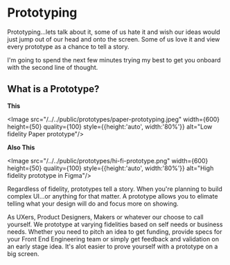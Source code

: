 
# Prototyping

Prototyping...lets talk about it, some of us hate it and wish our ideas would just jump out of our head and onto the screen. Some of us love it and view every prototype as a chance to tell a story.

I'm going to spend the next few minutes trying my best to get you onboard with the second line of thought.

## What is a Prototype?

**This**

<Image src="/../../public/prototypes/paper-prototyping.jpeg" width={600} height={50} quality={100} style={{height:'auto', width:'80%'}} alt="Low fidelity Paper prototype"/>

**Also This**

<Image src="/../../public/prototypes/hi-fi-prototype.png" width={600} height={50} quality={100} style={{height:'auto', width:'80%'}} alt="High fidelity prototype in Figma"/>



Regardless of fidelity, prototypes tell a story. When you're planning to build complex UI...or anything for that matter. A prototype allows you to elimate telling what your design will do and focus more on showing. 

As UXers, Product Designers, Makers or whatever our choose to call yourself. We prototype at varying fidelities based on self needs or business needs. Whether you need to pitch an idea to get funding, provide specs for your Front End Engineering team or simply get feedback and validation on an early stage idea. It's alot easier to prove yourself with a prototype on a big screen. 

